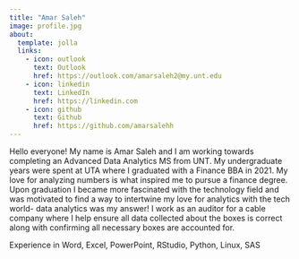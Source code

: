 ```yaml
---
title: "Amar Saleh"
image: profile.jpg
about:
  template: jolla
  links:
    - icon: outlook
      text: Outlook
      href: https://outlook.com/amarsaleh2@my.unt.edu
    - icon: linkedin
      text: LinkedIn
      href: https://linkedin.com
    - icon: github
      text: Github
      href: https://github.com/amarsalehh
---
```


Hello everyone! My name is Amar Saleh and I am working towards completing an Advanced Data Analytics MS from UNT. My undergraduate years were spent at UTA where I graduated with a Finance BBA in 2021. My love for analyzing numbers is what inspired me to pursue a finance degree. Upon graduation I became more fascinated with the technology field and was motivated to find a way to intertwine my love for analytics with the tech world- data analytics was my answer! I work as an auditor for a cable company where I help ensure all data collected about the boxes is correct along with confirming all necessary boxes are accounted for.

Experience in Word, Excel, PowerPoint, RStudio, Python, Linux, SAS
